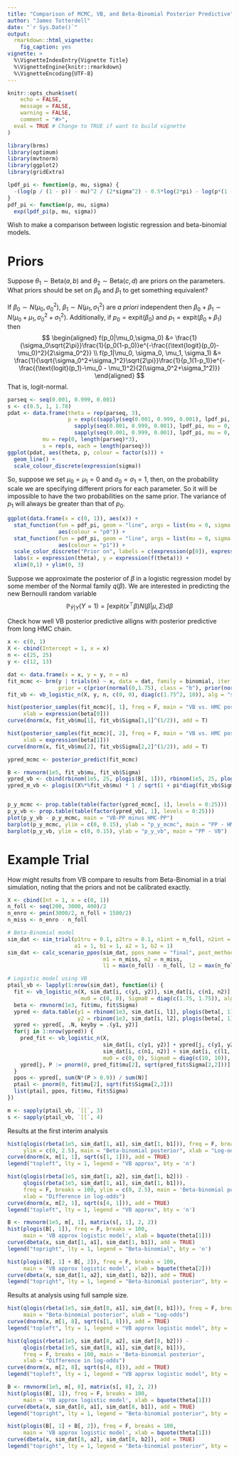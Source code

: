 ```yaml
---
title: "Comparison of MCMC, VB, and Beta-Binomial Posterior Predictive"
author: "James Totterdell"
date: "`r Sys.Date()`"
output: 
  rmarkdown::html_vignette:
    fig_caption: yes
vignette: >
  %\VignetteIndexEntry{Vignette Title}
  %\VignetteEngine{knitr::rmarkdown}
  %\VignetteEncoding{UTF-8}
---
```


```r
knitr::opts_chunk$set(
	echo = FALSE,
	message = FALSE,
	warning = FALSE,
	comment = "#>",
  eval = TRUE # Change to TRUE if want to build vignette
)
```


```r
library(brms)
library(optimum)
library(mvtnorm)
library(ggplot2)
library(gridExtra)
```


```r
lpdf_pi <- function(p, mu, sigma) {
  -(log(p / (1 - p)) - mu)^2 / (2*sigma^2) - 0.5*log(2*pi) - log(p*(1 - p)) - log(sigma)
}
pdf_pi <- function(p, mu, sigma)
  exp(lpdf_pi(p, mu, sigma))
```

Wish to make a comparison between logistic regression and beta-binomial models. 

# Priors

Suppose $\theta_1\sim\text{Beta}(a,b)$ and $\theta_2\sim\text{Beta}(c,d)$ are priors on the parameters. What priors should be set on $\beta_0$ and $\beta_1$ to get something equivalent?

If $\beta_0\sim N(\mu_0,\sigma_0^2)$, $\beta_1 \sim N(\mu_1,\sigma_1^2)$ are *a priori* independent then $\beta_0+\beta_1\sim N(\mu_0+\mu_1,\sigma_0^2+\sigma_1^2)$. Additionally, if $p_0 = \text{expit}(\beta_0)$ and $p_1 = \text{expit}(\beta_0+\beta_1)$ then 
$$
\begin{aligned}
f(p_0|\mu_0,\sigma_0) &= 
\frac{1}{\sigma_0\sqrt{2\pi}}\frac{1}{p_0(1-p_0)}e^{-\frac{(\text{logit}(p_0)-\mu_0)^2}{2\sigma_0^2}} \\
f(p_1|\mu_0, \sigma_0, \mu_1, \sigma_1) &=
\frac{1}{\sqrt{\sigma_0^2+\sigma_1^2}\sqrt{2\pi}}\frac{1}{p_1(1-p_1)}e^{-\frac{(\text{logit}(p_1)-\mu_0 - \mu_1)^2}{2(\sigma_0^2+\sigma_1^2)}}
\end{aligned}
$$
That is, logit-normal.

```r
parseq <- seq(0.001, 0.999, 0.001)
s <- c(0.5, 1, 1.78)
pdat <- data.frame(theta = rep(parseq, 3),
                   p = exp(c(sapply(seq(0.001, 0.999, 0.001), lpdf_pi, mu = 0, s = s[1]),
                     sapply(seq(0.001, 0.999, 0.001), lpdf_pi, mu = 0, s = s[2]),
                     sapply(seq(0.001, 0.999, 0.001), lpdf_pi, mu = 0, s = s[3]))),
           mu = rep(0, length(parseq)*3),
           s = rep(s, each = length(parseq)))
ggplot(pdat, aes(theta, p, colour = factor(s))) +
  geom_line() +
  scale_colour_discrete(expression(sigma))
```

So, suppose we set $\mu_0=\mu_1=0$ and $\sigma_0=\sigma_1=1$, then, on the probability scale we are specifying different priors for each parameter. So it will be impossible to have the two probabilities on the same prior. The variance of $p_1$ will always be greater than that of $p_0$.

```r
ggplot(data.frame(x = c(0, 1)), aes(x)) +
  stat_function(fun = pdf_pi, geom = "line", args = list(mu = 0, sigma = 1),
                aes(colour = "p0")) +
  stat_function(fun = pdf_pi, geom = "line", args = list(mu = 0, sigma = sqrt(1 + 1)),
                aes(colour = "p1")) +
  scale_color_discrete("Prior on", labels = c(expression(p[0]), expression(p[1]))) +
  labs(x = expression(theta), y = expression(f(theta))) +
  xlim(0,1) + ylim(0, 3)
```


Suppose we approximate the posterior of $\beta$ in a logistic regression model by some member of the Normal family $q(\beta)$. We are interested in predicting the new Bernoulli random variable
$$
\mathbb P_{\tilde Y|Y}(Y=1) = \int \text{expit}(x^\top\beta)N(\beta|\mu,\Sigma)d\beta
$$

Check how well VB posterior predictive alligns with posterior predictive from long HMC chain.

```r
x <- c(0, 1)
X <- cbind(Intercept = 1, x = x)
n <- c(25, 25)
y <- c(12, 13)

dat <- data.frame(x = x, y = y, n = n)
fit_mcmc <- brm(y | trials(n) ~ x, data = dat, family = binomial, iter = 50000,
                prior = c(prior(normal(0,1.75), class = "b"), prior(normal(0,sqrt(10)), class = "Intercept")))
fit_vb <- vb_logistic_n(X, y, n, c(0, 0), diag(c(1.75^2, 10)), alg = "sj")

hist(posterior_samples(fit_mcmc)[, 1], freq = F, main = "VB vs. HMC posterior", breaks = 100,
     xlab = expression(beta[0]))
curve(dnorm(x, fit_vb$mu[1], fit_vb$Sigma[1,1]^(1/2)), add = T)

hist(posterior_samples(fit_mcmc)[, 2], freq = F, main = "VB vs. HMC posterior", breaks = 100,
     xlab = expression(beta[1]))
curve(dnorm(x, fit_vb$mu[2], fit_vb$Sigma[2,2]^(1/2)), add = T)

ypred_mcmc <- posterior_predict(fit_mcmc)

B <- rmvnorm(1e5, fit_vb$mu, fit_vb$Sigma)
ypred_vb <- cbind(rbinom(1e5, 25, plogis(B[, 1])), rbinom(1e5, 25, plogis(B[, 1] + B[, 2])))
ypred_m_vb <- plogis((X%*%fit_vb$mu) * 1 / sqrt(1 + pi*diag(fit_vb$Sigma)/8))


p_y_mcmc <- prop.table(table(factor(ypred_mcmc[, 1], levels = 0:25)))
p_y_vb <- prop.table(table(factor(ypred_vb[, 1], levels = 0:25)))
plot(p_y_vb - p_y_mcmc, main = "VB-PP minus HMC-PP")
barplot(p_y_mcmc, ylim = c(0, 0.15), ylab = "p_y_mcmc", main = "PP - HMC")
barplot(p_y_vb, ylim = c(0, 0.15), ylab = "p_y_vb", main = "PP - VB")
```


# Example Trial

How might results from VB compare to results from Beta-Binomial in a trial simulation, noting that the priors and not be calibrated exactly.

```r
X <- cbind(Int = 1, x = c(0, 1))
n_foll <- seq(200, 3000, 400)/2
n_enro <- pmin(3000/2, n_foll + 1500/2)
n_miss <- n_enro - n_foll

# Beta-Binomial model
sim_dat <- sim_trial(p1tru = 0.1, p2tru = 0.1, n1int = n_foll, n2int = n_foll, 
                     a1 = 1, b1 = 1, a2 = 1, b2 = 1)
sim_dat <- calc_scenario_ppos(sim_dat, ppos_name = "final", post_method = "exact",
                              m1 = n_miss, m2 = n_miss,
                              l1 = max(n_foll) - n_foll, l2 = max(n_foll) - n_foll)

# Logistic model using VB
ptail_vb <- lapply(1:nrow(sim_dat), function(i) {
  fit <- vb_logistic_n(X, sim_dat[i, c(y1, y2)], sim_dat[i, c(n1, n2)], 
                       mu0 = c(0, 0), Sigma0 = diag(c(1.75, 1.75)), alg = "sj")
  beta <- rmvnorm(1e3, fit$mu, fit$Sigma)
  ypred <- data.table(y1 = rbinom(1e3, sim_dat[i, l1], plogis(beta[, 1])),
                      y2 = rbinom(1e3, sim_dat[i, l2], plogis(beta[, 1] + beta[, 2])))
  ypred <- ypred[, .N, keyby = .(y1, y2)]
  for(j in 1:nrow(ypred)) {
    pred_fit <- vb_logistic_n(X, 
                              sim_dat[i, c(y1, y2)] + ypred[j, c(y1, y2)],
                              sim_dat[i, c(n1, n2)] + sim_dat[i, c(l1, l2)],
                              mu0 = c(0, 0), Sigma0 = diag(c(10, 10)), alg = "sj")
    ypred[j, P := pnorm(0, pred_fit$mu[2], sqrt(pred_fit$Sigma[2,2]))]
  }
  ppos <- ypred[, sum(N*(P > 0.9)) / sum(N)]
  ptail <- pnorm(0, fit$mu[2], sqrt(fit$Sigma[2,2]))
  list(ptail, ppos, fit$mu, fit$Sigma)
})

m <- sapply(ptail_vb, `[[`, 3)
s <- sapply(ptail_vb, `[[`, 4)
```

Results at the first interim analysis

```r
hist(qlogis(rbeta(1e5, sim_dat[1, a1], sim_dat[1, b1])), freq = F, breaks = 100,
     ylim = c(0, 2.5), main = "Beta-binomial posterior", xlab = "Log-odds")
curve(dnorm(x, m[1, 1], sqrt(s[1, 1])), add = TRUE)
legend("topleft", lty = 1, legend = "VB approx", bty = 'n')

hist(qlogis(rbeta(1e5, sim_dat[1, a2], sim_dat[1, b2])) -
     qlogis(rbeta(1e5, sim_dat[1, a1], sim_dat[1, b1])), 
     freq = F, breaks = 100, ylim = c(0, 2.5), main = 'Beta-binomial posterior',
     xlab = "Difference in log-odds")
curve(dnorm(x, m[2, 1], sqrt(s[4, 1])), add = TRUE)
legend("topleft", lty = 1, legend = "VB approx", bty = 'n')

B <- rmvnorm(1e5, m[, 1], matrix(s[, 1], 2, 2))
hist(plogis(B[, 1]), freq = F, breaks = 100, 
     main = 'VB approx logistic model', xlab = bquote(theta[1]))
curve(dbeta(x, sim_dat[1, a1], sim_dat[1, b1]), add = TRUE)
legend("topright", lty = 1, legend = "Beta-binomial", bty = 'n')

hist(plogis(B[, 1] + B[, 2]), freq = F, breaks = 100, 
     main = 'VB approx logistic model', xlab = bquote(theta[2]))
curve(dbeta(x, sim_dat[1, a2], sim_dat[1, b2]), add = TRUE)
legend("topright", lty = 1, legend = "Beta-binomial posterior", bty = 'n')
```

Results at analysis using full sample size.

```r
hist(qlogis(rbeta(1e5, sim_dat[8, a1], sim_dat[8, b1])), freq = F, breaks = 100,
     main = "Beta-binomial posterior", xlab = "Log-odds")
curve(dnorm(x, m[1, 8], sqrt(s[1, 8])), add = TRUE)
legend("topleft", lty = 1, legend = "VB approx logistic model", bty = 'n')

hist(qlogis(rbeta(1e5, sim_dat[8, a2], sim_dat[8, b2])) -
     qlogis(rbeta(1e5, sim_dat[8, a1], sim_dat[8, b1])), 
     freq = F, breaks = 100, main = 'Beta-binomial posterior',
     xlab = "Difference in log-odds")
curve(dnorm(x, m[2, 8], sqrt(s[4, 8])), add = TRUE)
legend("topleft", lty = 1, legend = "VB approx logistic model", bty = 'n')

B <- rmvnorm(1e5, m[, 8], matrix(s[, 8], 2, 2))
hist(plogis(B[, 1]), freq = F, breaks = 100, 
     main = 'VB approx logistic model', xlab = bquote(theta[1]))
curve(dbeta(x, sim_dat[8, a1], sim_dat[8, b1]), add = TRUE)
legend("topright", lty = 1, legend = "Beta-binomial posterior", bty = 'n')

hist(plogis(B[, 1] + B[, 2]), freq = F, breaks = 100, 
     main = 'VB approx logistic model', xlab = bquote(theta[1]))
curve(dbeta(x, sim_dat[8, a2], sim_dat[8, b2]), add = TRUE)
legend("topright", lty = 1, legend = "Beta-binomial posterior", bty = 'n')
```
